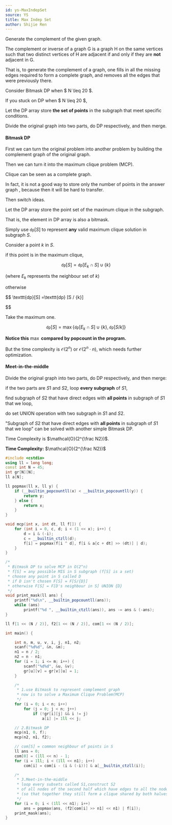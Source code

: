 ```yaml
---
id: ys-MaxIndepSet
source: YS
title: Max Indep Set
author: Shijie Ren
---
```


<Spoiler title="Hint 1">

Generate the complement of the given graph.

The complement or inverse of a graph G is a graph H on the same vertices
such that two distinct vertices of H are adjacent if and only if
they are **not** adjacent in G.

That is, to generate the complement of a graph,
one fills in all the missing edges required to form a complete graph,
and removes all the edges that were previously there.

</Spoiler>

<Spoiler title="Hint 2">

Consider Bitmask DP when $ N \leq 20 $.

</Spoiler>

<Spoiler title="Hint 3">

If you stuck on DP when $ N \leq 20 $,

Let the DP array store **the set of points** in the subgraph
that meet specific conditions.

</Spoiler>

<Spoiler title="Hint 4">

Divide the original graph into two parts, do DP respectively, and then merge.

</Spoiler>

<Spoiler title="Explanation">

#### Bitmask DP

First we can turn the original problem into another problem
by building the complement graph of the original graph.

Then we can turn it into the maximum clique problem (MCP).

Clique can be seen as a complete graph.

In fact, it is not a good way to store only the number of points in the answer graph ,
because then it will be hard to transfer.

Then switch ideas.

Let the DP array store the point set of the maximum clique in
the subgraph.

That is, the element in DP array is also a bitmask.

Simply use $\texttt{dp}[S]$ to represent **any** valid maximum clique solution in
subgraph $S$.

Consider a point $k$ in $S$.

if this point is in the maximum clique,

$$
\texttt{dp}[S] = \texttt{dp}[E_k\cap S] \cup \{k\}
$$

(where $E_k$ represents the neighbour set of $k$)

otherwise

$$
\texttt{dp}[S] =\texttt{dp} [S / {k}]

$$

Take the maximum one.

$$
\texttt{dp}[S] = \max\{ \texttt{dp}[E_k\cap S] \cup \{k\} , \texttt{dp} [S / {k}] \}
$$

**Notice this** $\max$ **compared by popcount in the program.**

But the time complexity is $\mathcal{O}(2 ^ n)$ or $\mathcal{O}(2 ^ n \cdot n)$,
which needs further optimization.

#### Meet-in-the-middle

Divide the original graph into two parts, do DP respectively, and then merge:

if the two parts are $S1$ and $S2$, loop **every subgraph** of $S1$,

find subgraph of $S2$ that have direct edges with **all points** in subgraph of
$S1$ that we loop,

do set UNION operation with two subgraph in $S1$ and $S2$.

"Subgraph of $S2$ that have direct edges with **all points** in subgraph of $S1$
that we loop" can be solved with another simple Bitmask DP.

Time Complexity is $\mathcal{O}(2^{\frac N2})$.

</Spoiler>

<Spoiler title="Implementation">

**Time Complexity:** $\mathcal{O}(2^{\frac N2})$

<LanguageSection>

<CPPSection>

```cpp
#include <cstdio>
using ll = long long;
const int N = 45;
int gr[N][N];
ll a[N];

ll popmax(ll x, ll y) {
	if (__builtin_popcountll(x) < __builtin_popcountll(y)) {
		return y;
	} else {
		return x;
	}
}

void mcp(int x, int dt, ll f[]) {
	for (int i = 0, c, d; i < (1 << x); i++) {
		d = i & (-i);
		c = __builtin_ctzll(d);
		f[i] = popmax(f[i ^ d], f[i & a[c + dt] >> (dt)] | d);
	}
}

/*
 * Bitmask DP to solve MCP in O(2^n)
 * f[S] = any possible MIS in S subgraph (f[S] is a set)
 * choose any point in S called D
 * if D isn't chosen F[S] = F[S/{D}]
 * otherwise F[S] = F[D's neighbour in S] UNION {D}
 */
void print_mask(ll ans) {
	printf("%d\n", __builtin_popcountll(ans));
	while (ans)
		printf("%d ", __builtin_ctzll(ans)), ans -= ans & (-ans);
}

ll f[1 << (N / 2)], f2[1 << (N / 2)], com[1 << (N / 2)];

int main() {

	int n, m, u, v, i, j, n1, n2;
	scanf("%d%d", &n, &m);
	n1 = n / 2;
	n2 = n - n1;
	for (i = 1; i <= m; i++) {
		scanf("%d%d", &u, &v);
		gr[u][v] = gr[v][u] = 1;
	}

	/*
	 * 1.use Bitmask to represent complement graph
	 * now is to solve a Maximum Clique Problem(MCP)
	 */
	for (i = 0; i < n; i++)
		for (j = 0; j < n; j++)
			if (!gr[i][j] && i != j)
				a[i] |= 1ll << j;

	// 2.Bitmask DP
	mcp(n1, 0, f);
	mcp(n2, n1, f2);

	// com[S] = common neighbour of points in S
	ll ans = 0;
	com[0] = (1ll << n) - 1;
	for (i = 1ll; i < (1ll << n1); i++)
		com[i] = com[i - (i & (-i))] & a[__builtin_ctzll(i)];

	/*
	 * 3.Meet-in-the-middle
	 * loop every subsets called S1,construct S2
	 * of all nodes of the second half which have edges to all the nodes in S1
	 * (so that together they still form a clique shared by both halves)
	 */
	for (i = 0; i < (1ll << n1); i++)
		ans = popmax(ans, (f2[com[i] >> n1] << n1) | f[i]);
	print_mask(ans);
}
```

</CPPSection>

</LanguageSection>

</Spoiler>
